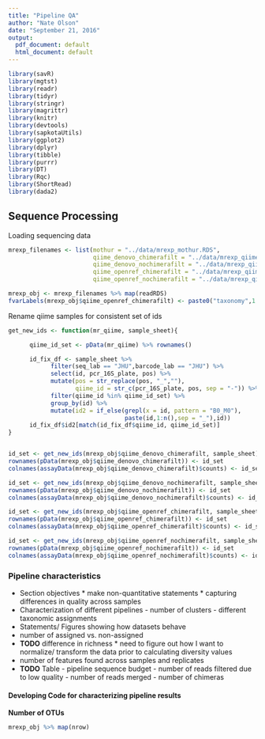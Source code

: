```yaml
---
title: "Pipeline QA"
author: "Nate Olson"
date: "September 21, 2016"
output:
  pdf_document: default
  html_document: default
---
```

```r
library(savR)
library(mgtst)
library(readr)
library(tidyr)
library(stringr)
library(magrittr)
library(knitr)
library(devtools)
library(sapkotaUtils)
library(ggplot2)
library(dplyr)
library(tibble)
library(purrr)
library(DT)
library(Rqc)
library(ShortRead)
library(dada2)
```


## Sequence Processing
Loading sequencing data
```r
mrexp_filenames <- list(mothur = "../data/mrexp_mothur.RDS",
                        qiime_denovo_chimerafilt = "../data/mrexp_qiime_denovo_chimera_filt.RDS",
                        qiime_denovo_nochimerafilt = "../data/mrexp_qiime_denovo_nochimera.RDS",
                        qiime_openref_chimerafilt = "../data/mrexp_qiime_refclus_chimera_filt.RDS",
                        qiime_openref_nochimerafilt = "../data/mrexp_qiime_refclus_nochimera.RDS")

mrexp_obj <- mrexp_filenames %>% map(readRDS)
fvarLabels(mrexp_obj$qiime_openref_chimerafilt) <- paste0("taxonomy",1:7)
```

Rename qiime samples for consistent set of ids
```r
get_new_ids <- function(mr_qiime, sample_sheet){

      qiime_id_set <- pData(mr_qiime) %>% rownames()

      id_fix_df <- sample_sheet %>% 
            filter(seq_lab == "JHU",barcode_lab == "JHU") %>% 
            select(id, pcr_16S_plate, pos) %>% 
            mutate(pos = str_replace(pos, "_",""), 
                   qiime_id = str_c(pcr_16S_plate, pos, sep = "-")) %>% 
            filter(qiime_id %in% qiime_id_set) %>% 
            group_by(id) %>% 
            mutate(id2 = if_else(grepl(x = id, pattern = "B0_M0"),
                                 paste(id,1:n(),sep = "_"),id))
      id_fix_df$id2[match(id_fix_df$qiime_id, qiime_id_set)]
}


id_set <- get_new_ids(mrexp_obj$qiime_denovo_chimerafilt, sample_sheet)
rownames(pData(mrexp_obj$qiime_denovo_chimerafilt)) <- id_set
colnames(assayData(mrexp_obj$qiime_denovo_chimerafilt)$counts) <- id_set

id_set <- get_new_ids(mrexp_obj$qiime_denovo_nochimerafilt, sample_sheet)
rownames(pData(mrexp_obj$qiime_denovo_nochimerafilt)) <- id_set
colnames(assayData(mrexp_obj$qiime_denovo_nochimerafilt)$counts) <- id_set

id_set <- get_new_ids(mrexp_obj$qiime_openref_chimerafilt, sample_sheet)
rownames(pData(mrexp_obj$qiime_openref_chimerafilt)) <- id_set
colnames(assayData(mrexp_obj$qiime_openref_chimerafilt)$counts) <- id_set

id_set <- get_new_ids(mrexp_obj$qiime_openref_nochimerafilt, sample_sheet)
rownames(pData(mrexp_obj$qiime_openref_nochimerafilt)) <- id_set
colnames(assayData(mrexp_obj$qiime_openref_nochimerafilt)$counts) <- id_set
```

### Pipeline characteristics
* Section objectives
      * make non-quantitative statements
      * capturing differences in quality across samples
* Characterization of different pipelines
      - number of clusters
      - different taxonomic assignments
* Statements/ Figures showing how datasets behave
* number of assigned vs. non-assigned
* __TODO__ difference in richness
      * need to figure out how I want to normalize/ transform the data prior to calculating diversity values
* number of features found across samples and replicates
* __TODO__ Table - pipeline sequence budget
      - number of reads filtered due to low quality
      - number of reads merged
      - number of chimeras
      

#### Developing Code for characterizing pipeline results

__Number of OTUs__
```r
mrexp_obj %>% map(nrow)
```